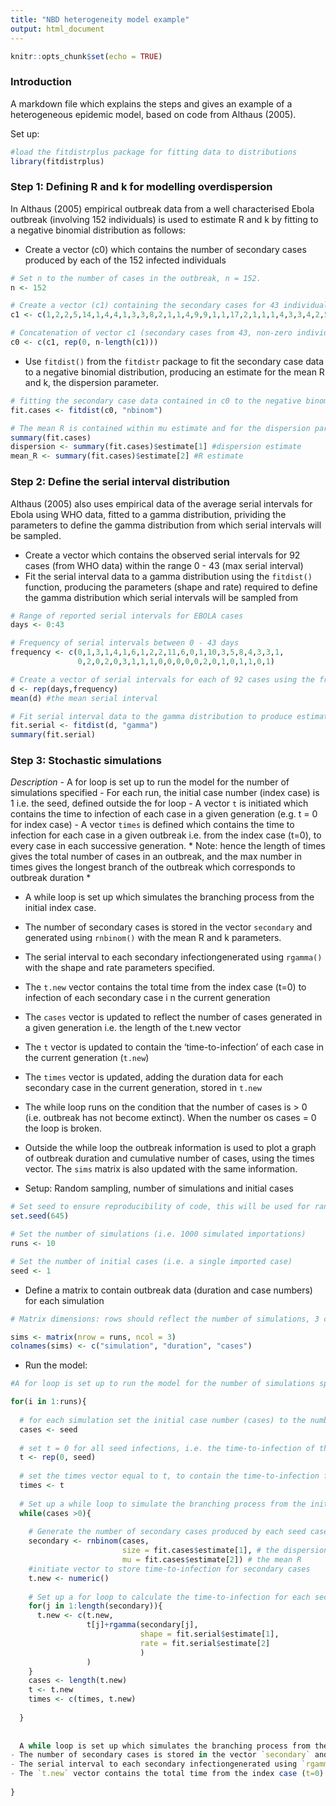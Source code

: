 ```yaml
---
title: "NBD heterogeneity model example"
output: html_document
---
```


```r
knitr::opts_chunk$set(echo = TRUE)
```

### Introduction

A markdown file which explains the steps and gives an example of a heterogeneous epidemic model, based on code from Althaus (2005). 

Set up: 

```r
#load the fitdistrplus package for fitting data to distributions
library(fitdistrplus) 
```

### Step 1: Defining R and k for modelling overdispersion


In Althaus (2005) empirical outbreak data from a well characterised Ebola outbreak (involving 152 individuals) is used to estimate R and k by fitting to a negative binomial distribution as follows: 

- Create a vector (c0) which contains the number of secondary cases produced by each of the 152 infected individuals
```r

# Set n to the number of cases in the outbreak, n = 152.
n <- 152 

# Create a vector (c1) containing the secondary cases for 43 individuals which caused onward transmission (i.e. secondary cases > 0 )
c1 <- c(1,2,2,5,14,1,4,4,1,3,3,8,2,1,1,4,9,9,1,1,17,2,1,1,1,4,3,3,4,2,5,1,2,2,1,9,1,3,1,2,1,1,2)

# Concatenation of vector c1 (secondary cases from 43, non-zero individuals) with the remainder of individuals (n = 152 - 43) who produced no secondary cases
c0 <- c(c1, rep(0, n-length(c1)))

```

- Use `fitdist()` from the `fitdistr` package to fit the secondary case data to a negative binomial distribution, producing an estimate for the mean R and k, the dispersion parameter.

```r

# fitting the secondary case data contained in c0 to the negative binomial (nbinom) distribution
fit.cases <- fitdist(c0, "nbinom")

# The mean R is contained within mu estimate and for the dispersion parameter (k) is contained within the size estimate
summary(fit.cases)
dispersion <- summary(fit.cases)$estimate[1] #dispersion estimate
mean_R <- summary(fit.cases)$estimate[2] #R estimate

```


### Step 2: Define the serial interval distribution

Althaus (2005) also uses empirical data of the average serial intervals for Ebola using WHO data, fitted to a gamma distribution, prividing the parameters to define the gamma distribution from which serial intervals will be sampled.

- Create a vector which contains the observed serial intervals for 92 cases (from WHO data) within the range 0 - 43 (max serial interval)
- Fit the serial interval data to a gamma distribution using the `fitdist()` function, producing the parameters (shape and rate) required to define the gamma distribution which serial intervals will be sampled from

```r
# Range of reported serial intervals for EBOLA cases
days <- 0:43

# Frequency of serial intervals between 0 - 43 days
frequency <- c(0,1,3,1,4,1,6,1,2,2,11,6,0,1,10,3,5,8,4,3,3,1,
               0,2,0,2,0,3,1,1,1,0,0,0,0,0,2,0,1,0,1,1,0,1)

# Create a vector of serial intervals for each of 92 cases using the frequency of serial intervals vector.
d <- rep(days,frequency) 
mean(d) #the mean serial interval

# Fit serial interval data to the gamma distribution to produce estimates for the shape and rate parameters required for gamma distribution definition & sampling
fit.serial <- fitdist(d, "gamma")
summary(fit.serial)

```

### Step 3: Stochastic simulations

*Description*
- A for loop is set up to run the model for the number of simulations specified
- For each run, the initial case number (index case) is 1 i.e. the seed, defined outside the for loop
- A vector `t` is initiated which contains the time to infection of each case in a given generation (e.g. t = 0 for index case)
- A vector `times` is defined which contains the time to infection for each case in a given outbreak i.e. from the index case (t=0), to every case in each successive generation. 
* Note: hence the length of times gives the total number of cases in an outbreak, and the max number in times gives the longest branch of the outbreak which corresponds to outbreak duration *


- A while loop is set up which simulates the branching process from the initial index case. 
- The number of secondary cases is stored in the vector `secondary` and generated using  `rnbinom()` with the mean R and k parameters. 
- The serial interval to each secondary infectiongenerated using `rgamma()` with the shape and rate parameters specified.
- The `t.new` vector contains the total time from the index case (t=0) to infection of each secondary case i n the current generation
- The `cases` vector is updated to reflect the number of cases generated in a given generation i.e. the length of the t.new vector
- The `t` vector is updated to contain the 'time-to-infection' of each case in the current generation (`t.new`)
- The `times` vector is updated, adding the duration data for each secondary case in the current generation, stored in `t.new`
- The while loop runs on the condition that the number of cases is > 0 (i.e. outbreak has not become extinct). When the number os cases = 0 the loop is broken.
- Outside the while loop the outbreak information is used to plot a graph of outbreak duration and cumulative number of cases, using the times vector. The `sims` matrix is also updated with the same information.



- Setup: Random sampling, number of simulations and initial cases

```r

# Set seed to ensure reproducibility of code, this will be used for random sampling from the defined negative binomial distribution to generate secondary cases.
set.seed(645)

# Set the number of simulations (i.e. 1000 simulated importations)
runs <- 10

# Set the number of initial cases (i.e. a single imported case)
seed <- 1 

```

- Define a matrix to contain outbreak data (duration and case numbers) for each simulation

```r

# Matrix dimensions: rows should reflect the number of simulations, 3 columns for the simulation index, outbreak duration and total case count

sims <- matrix(nrow = runs, ncol = 3)
colnames(sims) <- c("simulation", "duration", "cases")

```

- Run the model:

```r

#A for loop is set up to run the model for the number of simulations specified (in runs)

for(i in 1:runs){
  
  # for each simulation set the initial case number (cases) to the number of seed infections, stored in seed vector outside for loop
  cases <- seed
  
  # set t = 0 for all seed infections, i.e. the time-to-infection of the index cases is 0
  t <- rep(0, seed)
  
  # set the times vector equal to t, to contain the time-to-infection for every case in the outbreak
  times <- t
  
  # Set up a while loop to simulate the branching process from the initial seed infection/s
  while(cases >0){
    
    # Generate the number of secondary cases produced by each seed case using the negative binomial
    secondary <- rnbinom(cases, 
                         size = fit.cases$estimate[1], # the dispersion parameter, k 
                         mu = fit.cases$estimate[2]) # the mean R
    #initiate vector to store time-to-infection for secondary cases
    t.new <- numeric()
    
    # Set up a for loop to calculate the time-to-infection for each secondary case using serial intervals sampled from the gamma distribution
    for(j in 1:length(secondary)){
      t.new <- c(t.new, 
                 t[j]+rgamma(secondary[j], 
                             shape = fit.serial$estimate[1],
                             rate = fit.serial$estimate[2]
                             )
                 )
    }
    cases <- length(t.new)
    t <- t.new
    times <- c(times, t.new)
      
  }
  
  
  A while loop is set up which simulates the branching process from the initial index case. 
- The number of secondary cases is stored in the vector `secondary` and generated using  `rnbinom()` with the mean R and k parameters. 
- The serial interval to each secondary infectiongenerated using `rgamma()` with the shape and rate parameters specified.
- The `t.new` vector contains the total time from the index case (t=0) to infection of each secondary case i n the current generation
  
}




```